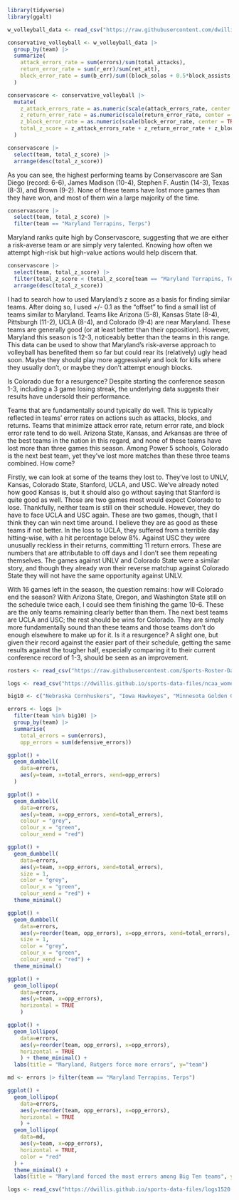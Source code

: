 ```r
library(tidyverse)
library(ggalt)
```


```r
w_volleyball_data <- read_csv("https://raw.githubusercontent.com/dwillis/NCAAWomensVolleyballData/main/data/ncaa_womens_volleyball_matchstats_2023.csv")
```


```r
conservative_volleyball <- w_volleyball_data |>
  group_by(team) |>
  summarize(
    attack_errors_rate = sum(errors)/sum(total_attacks),
    return_error_rate = sum(r_err)/sum(ret_att),
    block_error_rate = sum(b_err)/sum((block_solos + 0.5*block_assists + b_err))
  )
```



```r
conservascore <- conservative_volleyball |>
  mutate(
    z_attack_errors_rate = as.numeric(scale(attack_errors_rate, center = TRUE, scale = TRUE)) * -1,
    z_return_error_rate = as.numeric(scale(return_error_rate, center = TRUE, scale = TRUE)) * -1,
    z_block_error_rate = as.numeric(scale(block_error_rate, center = TRUE, scale = TRUE)) * -1,
    total_z_score = z_attack_errors_rate + z_return_error_rate + z_block_error_rate
  )
```


```r
conservascore |>
  select(team, total_z_score) |>
  arrange(desc(total_z_score))
```


As you can see, the highest performing teams by Conservascore are San Diego (record: 6-6), James Madison (10-4), Stephen F. Austin (14-3), Texas (8-3), and Brown (9-2). None of these teams have lost more games than they have won, and most of them win a large majority of the time.


```r
conservascore |>
  select(team, total_z_score) |>
  filter(team == "Maryland Terrapins, Terps")
```


Maryland ranks quite high by Conservascore, suggesting that we are either a risk-averse team or are simply very talented. Knowing how often we attempt high-risk but high-value actions would help discern that.


```r
conservascore |>
  select(team, total_z_score) |>
  filter(total_z_score < (total_z_score[team == "Maryland Terrapins, Terps"] + .1), total_z_score > (total_z_score[team == "Maryland Terrapins, Terps"] - .1)) |>
  arrange(desc(total_z_score))
```


I had to search how to used Maryland's z score as a basis for finding similar teams. After doing so, I used +/- 0.1 as the "offset" to find a small list of teams similar to Maryland. Teams like Arizona (5-8), Kansas State (8-4), Pittsburgh (11-2), UCLA (8-4), and Colorado (9-4) are near Maryland. These teams are generally good (or at least better than their opposition). However, Maryland this season is 12-3, noticeably better than the teams in this range. This data can be used to show that Maryland's risk-averse approach to volleyball has benefited them so far but could rear its (relatively) ugly head soon. Maybe they should play more aggressively and look for kills where they usually don't, or maybe they don't attempt enough blocks.




Is Colorado due for a resurgence? Despite starting the conference season 1-3, including a 3 game losing streak, the underlying data suggests their results have undersold their performance.

Teams that are fundamentally sound typically do well. This is typically reflected in teams' error rates on actions such as attacks, blocks, and returns. Teams that minimize attack error rate, return error rate, and block error rate tend to do well. Arizona State, Kansas, and Arkansas are three of the best teams in the nation in this regard, and none of these teams have lost more than three games this season. Among Power 5 schools, Colorado is the next best team, yet they've lost more matches than these three teams combined. How come?

Firstly, we can look at some of the teams they lost to. They've lost to UNLV, Kansas, Colorado State, Stanford, UCLA, and USC. We've already noted how good Kansas is, but it should also go without saying that Stanford is quite good as well. Those are two games most would expect Colorado to lose. Thankfully, neither team is still on their schedule. However, they do have to face UCLA and USC again. These are two games, though, that I think they can win next time around. I believe they are as good as these teams if not better. In the loss to UCLA, they suffered from a terrible day hitting-wise, with a hit percentage below 8%. Against USC they were unusually reckless in their returns, committing 11 return errors. These are numbers that are attributable to off days and I don't see them repeating themselves. The games against UNLV and Colorado State were a similar story, and though they already won their reverse matchup against Colorado State they will not have the same opportunity against UNLV.

With 16 games left in the season, the question remains: how will Colorado end the season? With Arizona State, Oregon, and Washington State still on the schedule twice each, I could see them finishing the game 10-6. These are the only teams remaining clearly better than them. The next best teams are UCLA and USC; the rest should be wins for Colorado. They are simply more fundamentally sound than these teams and those teams don't do enough elsewhere to make up for it. Is it a resurgence? A slight one, but given their record against the easier part of their schedule, getting the same results against the tougher half, especially comparing it to their current conference record of 1-3, should be seen as an improvement.







```r
rosters <- read_csv("https://raw.githubusercontent.com/Sports-Roster-Data/womens-volleyball/main/vb_rosters_2023_24.csv")
```

```r
logs <- read_csv("https://dwillis.github.io/sports-data-files/ncaa_womens_volleyball_matchstats_2022.csv")
```

```r
big10 <- c("Nebraska Cornhuskers", "Iowa Hawkeyes", "Minnesota Golden Gophers", "Illinois Fighting Illini", "Northwestern Wildcats", "Wisconsin Badgers", "Indiana Hoosiers", "Purdue Boilermakers", "Ohio St. Buckeyes", "Michigan Wolverines", "Michigan St. Spartans", "Penn St. Nittany Lions", "Rutgers Scarlet Knights", "Maryland Terrapins, Terps")

errors <- logs |>
  filter(team %in% big10) |> 
  group_by(team) |> 
  summarise(
    total_errors = sum(errors), 
    opp_errors = sum(defensive_errors))
```

```r
ggplot() + 
  geom_dumbbell(
    data=errors, 
    aes(y=team, x=total_errors, xend=opp_errors)
  )
```

```r
ggplot() + 
  geom_dumbbell(
    data=errors, 
    aes(y=team, x=opp_errors, xend=total_errors),
    colour = "grey",
    colour_x = "green",
    colour_xend = "red")
```

```r
ggplot() + 
  geom_dumbbell(
    data=errors, 
    aes(y=team, x=opp_errors, xend=total_errors),
    size = 1,
    color = "grey",
    colour_x = "green",
    colour_xend = "red") + 
  theme_minimal()
```

```r
ggplot() + 
  geom_dumbbell(
    data=errors, 
    aes(y=reorder(team, opp_errors), x=opp_errors, xend=total_errors),
    size = 1,
    color = "grey",
    colour_x = "green",
    colour_xend = "red") + 
  theme_minimal()
```

```r
ggplot() + 
  geom_lollipop(
    data=errors, 
    aes(y=team, x=opp_errors), 
    horizontal = TRUE
    )
```

```r
ggplot() + 
  geom_lollipop(
    data=errors, 
    aes(y=reorder(team, opp_errors), x=opp_errors), 
    horizontal = TRUE
    ) + theme_minimal() + 
  labs(title = "Maryland, Rutgers force more errors", y="team")
```

```r
md <- errors |> filter(team == "Maryland Terrapins, Terps")

ggplot() + 
  geom_lollipop(
    data=errors, 
    aes(y=reorder(team, opp_errors), x=opp_errors), 
    horizontal = TRUE
    ) + 
  geom_lollipop(
    data=md,
    aes(y=team, x=opp_errors),
    horizontal = TRUE,
    color = "red"
  ) + 
  theme_minimal() + 
  labs(title = "Maryland forced the most errors among Big Ten teams", y="team")
```

```r
logs <- read_csv("https://dwillis.github.io/sports-data-files/logs1520.csv")
```
